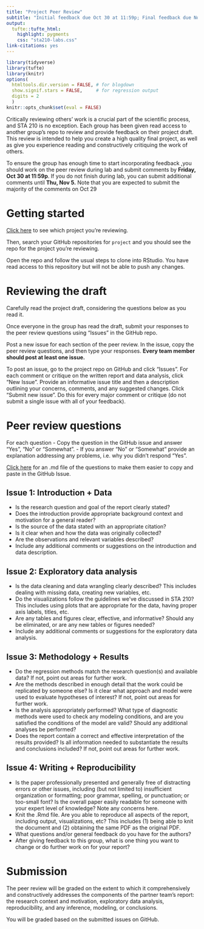 ```yaml
---
title: "Project Peer Review"
subtitle: "Initial feedback due Oct 30 at 11:59p; Final feedback due Nov 5 at 11:59p"
output: 
  tufte::tufte_html:
    highlight: pygments
    css: "sta210-labs.css"
link-citations: yes
---
```


```r
library(tidyverse)
library(tufte)
library(knitr)
options(
  htmltools.dir.version = FALSE, # for blogdown
  show.signif.stars = FALSE,     # for regression output
  digits = 2
  )
knitr::opts_chunk$set(eval = FALSE)
```

Critically reviewing others' work is a crucial part of the scientific process,
and STA 210 is no exception. Each group has been given read access to another group's repo to review and provide feedback on their project draft. This review is intended to
help you create a high quality final project, as well as give you experience  reading and constructively critiquing the work of others. 

To ensure the group has enough time to start incorporating feedback ,you should work on the peer review during lab and submit comments by **Friday, Oct 30 at 11:59p**. If you do not finish during lab, you can submit additional comments until **Thu, Nov 5.** Note that you are expected to submit the majority of the comments on Oct 29

# Getting started 

[Click here](https://prodduke-my.sharepoint.com/:x:/g/personal/mt324_duke_edu/EcSlmDUcXu1Kiia1XPTz42kBBsVazYZx7dOdMIbwqLlfyw?e=d7doGq) to see which project you're reviewing. 

Then, search your GitHub repositories for `project` and you should see the repo for the project you're reviewing. 

Open the repo and follow the usual steps to clone into RStudio. You have read access to this repository but will not be able to push any changes.


# Reviewing the draft

Carefully read the project draft, considering the questions below as you read it. 

Once everyone in the group has read the draft, submit your responses to the peer review questions using "Issues" in the GitHub repo. 

Post a new issue for each section of the peer review. In the issue, copy the peer review questions, and then type your responses.  **Every team member should post at least one issue.**

To post an issue, go to the project repo on GitHub and click "Issues". For each comment or
critique on the written report and data analysis, click "New Issue". Provide 
an informative issue title and then a description outlining your concerns, 
comments, and any suggested changes. Click "Submit new issue". Do this
for every major comment or critique (do not submit a single issue with all 
of your feedback). 

# Peer review questions

For each question 
- Copy the question in the GitHub issue and answer "Yes", "No" or "Somewhat". 
- If you answer "No" or "Somewhat" provide an explanation addressing any problems, i.e. why you didn't respond "Yes".

[Click here](peer-review.md) for an .md file of the questions to make them easier to copy and paste in the GitHub Issue. 

## Issue 1: Introduction + Data

- Is the research question and goal of the report clearly stated? 
- Does the introduction provide appropriate background context and motivation for a general reader?
- Is the source of the data stated with an appropriate citation? 
- Is it clear when and how the data was originally collected?
- Are the observations and relevant variables described?
- Include any additional comments or suggestions on the introduction and data description. 

## Issue 2: Exploratory data analysis 

- Is the data cleaning and data wrangling clearly described? This includes dealing with missing data, creating new variables, etc.
- Do the visualizations follow the guidelines we've discussed in STA 210? This includes using plots that are appropriate for the data, having proper axis labels, titles, etc. 
- Are any tables and figures clear, effective, and informative?  Should any be eliminated, or are any new tables or figures needed?
- Include any additional comments or suggestions for the exploratory data analysis. 

## Issue 3: Methodology + Results

- Do the regression methods match the research question(s) and available data? If not, point out areas for further work.
- Are the methods described in enough detail that the work could be replicated by someone else? Is it clear what approach and model were used to evaluate hypotheses of interest?  If not, point out areas for further work.
- Is the analysis appropriately performed?  What type of diagnostic methods were used to check any modeling conditions, and are you satisfied the conditions of the model are valid? Should any additional analyses be performed?
- Does the report contain a correct and effective interpretation of the results provided? Is all information needed to substantiate the results and conclusions included?  If not, point out areas for further work.

## Issue 4: Writing + Reproducibility

- Is the paper professionally presented and generally free of distracting errors or other issues, including (but not limited to) insufficient organization or formatting; poor grammar, spelling, or punctuation; or too-small font? Is the overall paper easily readable for someone with your expert level of knowledge? Note any concerns here.
- Knit the .Rmd file. Are you able to reproduce all aspects of the report, including output, 
visualizations, etc? This includes (1) being able to knit the document and (2) obtaining the same PDF as the original PDF. 
- What questions and/or general feedback do you have for the authors?
- After giving feedback to this group, what is one thing you want to change or do further work on for your report? 

# Submission

The peer review will be graded on the extent to which it comprehensively and
constructively addresses the components of the partner team's report: the 
research context and motivation, exploratory data analysis, reproducibility,
and any inference, modeling, or conclusions. 

You will be graded based on the submitted issues on GitHub.


